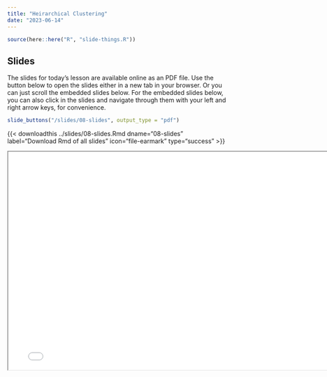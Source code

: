 ```yaml
---
title: "Heirarchical Clustering"
date: "2023-06-14"
---
```


```r
source(here::here("R", "slide-things.R"))
```

## Slides

The slides for today's lesson are available online as an PDF file. Use the 
button below to open the slides either in a new tab in your browser. Or you can
just scroll the embedded slides below. For the embedded slides below, you can 
also click in the slides and navigate through them with your left and right 
arrow keys, for convenience.

```r
slide_buttons("/slides/08-slides", output_type = "pdf")
```
{{\< downloadthis ../slides/08-slides.Rmd
dname="08-slides" label="Download Rmd of all slides" icon="file-earmark"
type="success" \>}}

```{=html}
<iframe width="780" height="500" src="/slides/08-slides.pdf" title="Lecture 8"></iframe>
```
